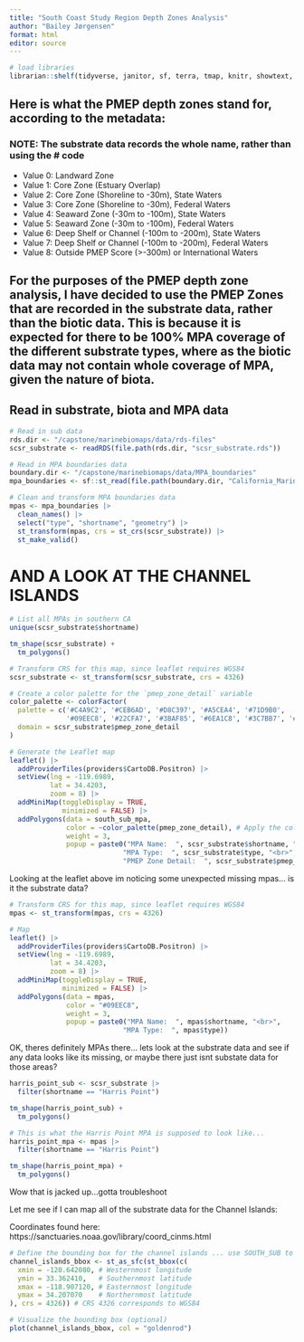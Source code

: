 ```yaml
---
title: "South Coast Study Region Depth Zones Analysis"
author: "Bailey Jørgensen"
format: html
editor: source
---
```


```r
# load libraries
librarian::shelf(tidyverse, janitor, sf, terra, tmap, knitr, showtext, gt, ggtext, leaflet)
```

## Here is what the PMEP depth zones stand for, according to the metadata:

### NOTE: The substrate data records the whole name, rather than using the \# code

-   Value 0: Landward Zone
-   Value 1: Core Zone (Estuary Overlap)
-   Value 2: Core Zone (Shoreline to -30m), State Waters
-   Value 3: Core Zone (Shoreline to -30m), Federal Waters
-   Value 4: Seaward Zone (-30m to -100m), State Waters
-   Value 5: Seaward Zone (-30m to -100m), Federal Waters
-   Value 6: Deep Shelf or Channel (-100m to -200m), State Waters
-   Value 7: Deep Shelf or Channel (-100m to -200m), Federal Waters
-   Value 8: Outside PMEP Score (\>-300m) or International Waters

## For the purposes of the PMEP depth zone analysis, I have decided to use the PMEP Zones that are recorded in the substrate data, rather than the biotic data. This is because it is expected for there to be 100% MPA coverage of the different substrate types, where as the biotic data may not contain whole coverage of MPA, given the nature of biota.

## Read in substrate, biota and MPA data

```r
# Read in sub data
rds.dir <- "/capstone/marinebiomaps/data/rds-files"
scsr_substrate <- readRDS(file.path(rds.dir, "scsr_substrate.rds"))

# Read in MPA boundaries data
boundary.dir <- "/capstone/marinebiomaps/data/MPA_boundaries"
mpa_boundaries <- sf::st_read(file.path(boundary.dir, "California_Marine_Protected_Areas_[ds582].shp"))

# Clean and transform MPA boundaries data
mpas <- mpa_boundaries |> 
  clean_names() |> 
  select("type", "shortname", "geometry") |> 
  st_transform(mpas, crs = st_crs(scsr_substrate)) |> 
  st_make_valid()

```


# AND A LOOK AT THE CHANNEL ISLANDS

```r
# List all MPAs in southern CA
unique(scsr_substrate$shortname)
```

```r
tm_shape(scsr_substrate) +
  tm_polygons() 
```


```r
# Transform CRS for this map, since leaflet requires WGS84
scsr_substrate <- st_transform(scsr_substrate, crs = 4326)

# Create a color palette for the `pmep_zone_detail` variable
color_palette <- colorFactor(
  palette = c('#C4A9C2', '#CEB6AD', '#D8C397', '#A5CEA4', '#71D9B0', 
              '#09EEC8', '#22CFA7', '#3BAF85', '#6EA1C8', '#3C7BB7', '#796655'),
  domain = scsr_substrate$pmep_zone_detail
)

# Generate the Leaflet map
leaflet() |>
  addProviderTiles(providers$CartoDB.Positron) |>
  setView(lng = -119.6989,
          lat = 34.4203,
          zoom = 8) |>
  addMiniMap(toggleDisplay = TRUE,
             minimized = FALSE) |>
  addPolygons(data = south_sub_mpa,
              color = ~color_palette(pmep_zone_detail), # Apply the color palette
              weight = 3,
              popup = paste0("MPA Name:  ", scsr_substrate$shortname, "<br>",
                            "MPA Type:  ", scsr_substrate$type, "<br>",
                            "PMEP Zone Detail:  ", scsr_substrate$pmep_zone_detail))
```

Looking at the leaflet above im noticing some unexpected missing mpas... is it the substrate data?

```r
# Transform CRS for this map, since leaflet requires WGS84
mpas <- st_transform(mpas, crs = 4326)

# Map
leaflet() |>
  addProviderTiles(providers$CartoDB.Positron) |>
  setView(lng = -119.6989,
          lat = 34.4203,
          zoom = 8) |>
  addMiniMap(toggleDisplay = TRUE,
             minimized = FALSE) |>
  addPolygons(data = mpas,
              color = "#09EEC8",
              weight = 3,
              popup = paste0("MPA Name:  ", mpas$shortname, "<br>",
                            "MPA Type:  ", mpas$type))
```

OK, theres definitely MPAs there... lets look at the substrate data and see if any data looks like its missing, or maybe there just isnt substate data for those areas?

```r
harris_point_sub <- scsr_substrate |> 
  filter(shortname == "Harris Point") 

tm_shape(harris_point_sub) +
  tm_polygons()
```

```r
# This is what the Harris Point MPA is supposed to look like...
harris_point_mpa <- mpas |> 
  filter(shortname == "Harris Point")

tm_shape(harris_point_mpa) +
  tm_polygons()
```

Wow that is jacked up...gotta troubleshoot

Let me see if I can map all of the substrate data for the Channel Islands:

Coordinates found here: https://sanctuaries.noaa.gov/library/coord_cinms.html

```r
# Define the bounding box for the channel islands ... use SOUTH_SUB to avoid the invalid polygons
channel_islands_bbox <- st_as_sfc(st_bbox(c(
  xmin = -120.642080, # Westernmost longitude
  ymin = 33.362410,   # Southernmost latitude
  xmax = -118.907120, # Easternmost longitude
  ymax = 34.207070    # Northernmost latitude
), crs = 4326)) # CRS 4326 corresponds to WGS84

# Visualize the bounding box (optional)
plot(channel_islands_bbox, col = "goldenrod")
```

